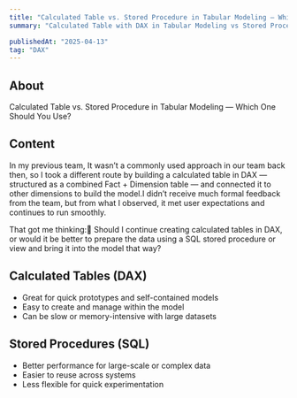 ```yaml
---
title: "Calculated Table vs. Stored Procedure in Tabular Modeling — Which One Should You Use?"
summary: "Calculated Table with DAX in Tabular Modeling vs Stored Procedure with SQL in Tabular Modeling"

publishedAt: "2025-04-13"
tag: "DAX"
---
```


## About

Calculated Table vs. Stored Procedure in Tabular Modeling — Which One Should You Use?

## Content

In my previous team, It wasn’t a commonly used approach in our team back then, so I took a different route by building a calculated table in DAX — structured as a combined Fact + Dimension table — and connected it to other dimensions to build the model.I didn’t receive much formal feedback from the team, but from what I observed, it met user expectations and continues to run smoothly.

That got me thinking:💭 Should I continue creating calculated tables in DAX, or would it be better to prepare the data using a SQL stored procedure or view and bring it into the model that way?

## Calculated Tables (DAX)

- Great for quick prototypes and self-contained models
- Easy to create and manage within the model
- Can be slow or memory-intensive with large datasets

## Stored Procedures (SQL)

- Better performance for large-scale or complex data
- Easier to reuse across systems
- Less flexible for quick experimentation
